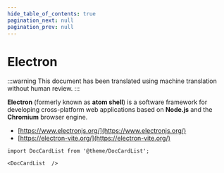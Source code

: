```yaml
---
hide_table_of_contents: true
pagination_next: null
pagination_prev: null
---
```


# Electron

:::warning
This document has been translated using machine translation without human review.
:::

**Electron** (formerly known as **atom shell**) is a software framework for developing cross-platform web applications based on **Node.js** and the **Chromium** browser engine.

* [https://www.electronjs.org/](https://www.electronjs.org/)
* [https://electron-vite.org/](https://electron-vite.org/)

```mdx-code-block
import DocCardList from '@theme/DocCardList';

<DocCardList  />
```

